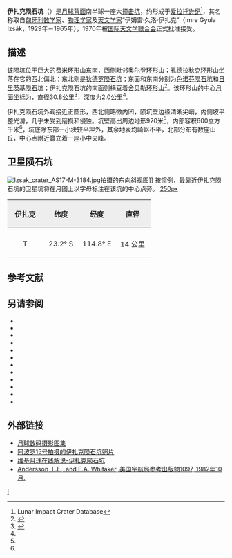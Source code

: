 {{lunar crater data|
 image=Normal izsak-clem1.jpg|
 caption=[[克莱门汀号|克莱门汀号]]探测器拍摄的图像|
 latitude=23.32|
 N_or_S=S|
 longitude=117.59|
 E_or_W=E|
 diameter=30.8公里|
 depth=2.0公里|
 colong=243|
 eponym=伊姆雷·久洛·伊扎克}}
'''伊扎克陨石坑'''（{{lang-en|Izsak}}）是[[月球背面|月球背面]]南半球一座大[[撞击坑|撞击坑]]，约形成于[[爱拉托逊纪|爱拉托逊纪]]<ref name=LICD>Lunar Impact Crater Database</ref>，其名称取自[[匈牙利|匈牙利]][[数学家|数学家]]、[[物理学家|物理学家]]及[[天文学家|天文学家]]“伊姆雷·久洛·伊扎克”（Imre Gyula Izsák，1929年－1965年），1970年被[[国际天文学联合会|国际天文学联合会]]正式批准接受。

==描述==
该陨坑位于巨大的[[费米环形山|费米环形山]]东南，西侧毗邻[[奥尔登环形山|奥尔登环形山]]；[[孔德拉秋克环形山|孔德拉秋克环形山]]坐落在它的西北偏北；东北则是[[狄德罗陨石坑|狄德罗陨石坑]]；东面和东南分别为[[色诺芬陨石坑|色诺芬陨石坑]]和[[日里茨基陨石坑|日里茨基陨石坑]]；伊扎克陨石坑的南面则横亘着[[舍贝勒环形山|舍贝勒环形山]]<ref>{{Cite web |url=http://planetarynames.wr.usgs.gov/images/Lunar/lac_101_lo.pdf |title=Crater Izsak on LAC-101 map |accessdate=2016-07-23 |archive-date=2013-02-20 |archive-url=https://web.archive.org/web/20130220212319/http://planetarynames.wr.usgs.gov/images/Lunar/lac_101_lo.pdf |dead-url=no }}</ref>。该环形山的中心[[月面坐标|月面坐标]]为{{Coord|23.32|S|117.59|E|globe:Moon|nogoogle=1|noosm=1}}，直径30.8公里<ref name="IAU">{{Cite web |url=http://planetarynames.wr.usgs.gov/Feature/2776 |title=Directory of the International Astronomical Union |access-date=2016-07-23 |archive-date=2021-11-26 |archive-url=https://web.archive.org/web/20211126135717/https://planetarynames.wr.usgs.gov/Feature/2776 }}</ref>，深度为2.0公里<ref name="LICD"/>。

伊扎克陨石坑外观接近正圆形，西北侧略微内凹，陨坑壁边缘清晰尖峭，内侧坡平整光滑，几乎未受到磨损和侵蚀。坑壁高出周边地形920米<ref name="LICD"/>，内部容积600立方千米<ref name="LICD"/>，坑底除东部一小块较平坦外，其余地表均崎岖不平，北部分布有数座山丘，中心点附近矗立着一座小中央峰。

==卫星陨石坑==
[[Image:Izsak_crater_AS17-M-3184.jpg|thumb]]拍摄的东向斜视图]]
按惯例，最靠近伊扎克陨石坑的卫星坑将在月图上以字母标注在该坑的中心点旁。
[[image:Izsak_sattelite_craters_map.jpg|250px]]

{| class="wikitable"
!width="25%" style="background:#eeeeee;" |伊扎克
!width="25%" style="background:#eeeeee;" |纬度
!width="25%" style="background:#eeeeee;" |经度
!width="25%" style="background:#eeeeee;" |直径
|-
|-
|align="center"|T
|align="center"|23.2° S
|align="center"|114.8° E
|align="center"|14 公里
|}{{clear}}
==参考文献==
{{Reflist}}

==另请参阅==
{{refbegin}}
* {{cite book
  | last1 = Andersson
  | first1 = L. E.
  | last2 = Whitaker
  | first2 = E. A.
  | authorlink2 = Ewen Whitaker
  | date = 1982
  | title = [[NASA|NASA]] Catalogue of Lunar Nomenclature
  | publisher = NASA RP-1097
  | ref = harv
  }}
* {{cite web
  | last = Blue
  | first = Jennifer
  | date = July 25, 2007
  | title = Gazetteer of Planetary Nomenclature
  | publisher = [[United_States_Geological_Survey|USGS]]
  | url = http://planetarynames.wr.usgs.gov/
  | accessdate = 2007-08-05
  | ref = harv
  | archive-date = 2012-04-08
  | archive-url = https://www.webcitation.org/66mXDr4G9?url=http://planetarynames.wr.usgs.gov/
  | dead-url = no
  }}
* {{cite book
  | last1 = Bussey
  | first1 = B.
  | authorlink1 = Ben Bussey
  | last2 = Spudis
  | first2 = P.
  | authorlink2 = Paul Spudis
  | date = 2004
  | title = The Clementine Atlas of the Moon
  | publisher = Cambridge University Press
  | location = New York
  | isbn = 978-0-521-81528-4
  | ref = harv
  }}
* {{cite book
  | last1 = Cocks
  | first1 = Elijah E.
  | last2 = Cocks
  | first2 = Josiah C.
  | date = 1995
  | title = Who's Who on the Moon: A Biographical Dictionary of Lunar Nomenclature
  | url = https://archive.org/details/isbn_9780936389271
  | publisher = Tudor Publishers
  | isbn = 978-0-936389-27-1
  | ref = harv
  }}
* {{cite web
  | last = McDowell
  | first = Jonathan
  | date = July 15, 2007
  | url = http://host.planet4589.org/astro/lunar/
  | title = Lunar Nomenclature
  | publisher = Jonathan's Space Report
  | accessdate = 2007-10-24
  | ref = harv
  | archive-date = 2012-05-26
  | archive-url = https://www.webcitation.org/67wcYNfK3?url=http://host.planet4589.org/astro/lunar/
  | dead-url = no
  }}
* {{cite journal| last1 = Menzel| first1 = D. H.| last2 = Minnaert| first2 = M.| last3 = Levin| first3 = B.| last4 = Dollfus| first4 = A.| last5 = Bell| first5 = B.| title = Report on Lunar Nomenclature by the Working Group of Commission 17 of the IAU| doi = 10.1007/BF00171763| journal = Space Science Reviews| volume = 12| issue = 2| pages = 136–186| date = 1971| bibcode = 1971SSRv...12..136M| ref = harv}}
* {{cite book
  | first = Patrick
  | last = Moore
  | authorlink = Patrick Moore
  | date = 2001
  | title = On the Moon
  | url = https://archive.org/details/patrickmooreonmo00patr
  | publisher = Sterling Publishing Co.
  | isbn = 978-0-304-35469-6
  | ref = harv
  }}
* {{cite book
  | first = Fred W.
  | last = Price
  | date = 1988
  | title = The Moon Observer's Handbook
  | publisher = Cambridge University Press
  | isbn = 978-0-521-33500-3
  | ref = harv
  }}
* {{cite book
  | last = Rükl
  | first = Antonín
  | authorlink = Antonín Rükl
  | date = 1990
  | title = Atlas of the Moon
  | publisher = Kalmbach Books
  | isbn = 978-0-913135-17-4
  | ref = harv
  }}
* {{cite book
  | last = Webb
  | first = Rev. T. W.
  | authorlink = Thomas William Webb
  | date = 1962
  | title = Celestial Objects for Common Telescopes
  | url = https://archive.org/details/celestialobjects00webb
  | edition = 6th revised
  | publisher = Dover
  | isbn = 978-0-486-20917-3
  | ref = harv
  }}
* {{cite book
  | first = Ewen A.
  | last = Whitaker
  | authorlink = Ewen Whitaker
  | date = 1999
  | title = Mapping and Naming the Moon
  | publisher = Cambridge University Press
  | isbn = 978-0-521-62248-6
  | ref = harv
  }}
* {{cite book
  | first = Peter T.
  | last = Wlasuk
  | date = 2000
  | title = Observing the Moon
  | publisher = Springer
  | isbn = 978-1-85233-193-1
  | ref = harv
 }}
{{refend}}

==外部链接==
*[http://www.lpi.usra.edu/resources/lunar_orbiter/bin/srch_nam.shtml?Izsak%7C0 月球数码摄影图集] {{Wayback|url=http://www.lpi.usra.edu/resources/lunar_orbiter/bin/srch_nam.shtml?Izsak%7C0 |date=20201127013722 }}
*[http://www.lpi.usra.edu/resources/apollo/search/feature/?feature=Izsak 阿波罗15号拍摄的伊扎克陨石坑照片] {{Wayback|url=http://www.lpi.usra.edu/resources/apollo/search/feature/?feature=Izsak |date=20201127012937 }}
*[http://the-moon.wikispaces.com/Izsak 维基月球在线解说-伊扎克陨石坑] {{Wayback|url=http://the-moon.wikispaces.com/Izsak |date=20180531121819 }}
*[http://planet4589.org/astro/lunar/RP-1097.pdf Andersson, L.E., and E.A. Whitaker, 美国宇航局参考出版物1097, 1982年10月.]{{Wayback|url=http://planet4589.org/astro/lunar/RP-1097.pdf |date=20141006125838 }}

[[Category:月球环形山|I]]
{{月球環形山 (G-K)}}